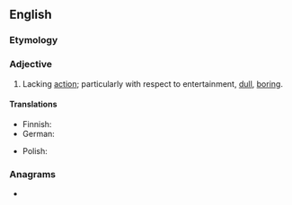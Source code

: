 ==English==

===Etymology===
{{suffix|en|action|less}}

===Adjective===
{{en-adj}}

# Lacking [[action]]; particularly with respect to entertainment, [[dull]], [[boring]].

====Translations====
{{trans-top}}
* Finnish: {{t|fi|toiminnaton}}
* German: {{t|de|aktionslos}}
{{trans-mid}}
* Polish: {{t|pl|bezakcyjny}}
{{trans-bottom}}

===Anagrams===
* {{anagrams|en|a=aceilnosst|coastlines|sectionals}}